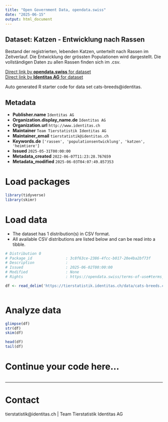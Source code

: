 ```yaml
---
title: "Open Government Data, opendata.swiss"
date: "2025-06-15"
output: html_document
---
```


## Dataset: Katzen - Entwicklung nach Rassen

Bestand der registrierten, lebenden Katzen, unterteilt nach Rassen im Zeitverlauf. Die Entwicklung der grössten Populationen wird dargestellt. Die vollständigen Daten zu allen Rassen finden sich im .csv.

[Direct link by **opendata.swiss** for dataset](https://opendata.swiss/de/dataset/katzen-entwicklung-nach-rassen)<br>
[Direct link by **Identitas AG** for dataset](https://tierstatistik.identitas.ch/)

Auto generated R starter code for data set cats-breeds@identitas.

## Metadata

- **Publisher.name** `Identitas AG`
- **Organization.display_name.de** `Identitas AG`
- **Organization.url** `http://www.identitas.ch`
- **Maintainer** `Team Tierstatistik Identitas AG`
- **Maintainer_email** `tierstatistik@identitas.ch`
- **Keywords.de** `['rassen', 'populationsentwicklung', 'katzen', 'heimtiere']`
- **Issued** `2025-05-31T00:00:00`
- **Metadata_created** `2022-06-07T11:23:28.767659`
- **Metadata_modified** `2025-06-03T04:07:49.857353`


# Load packages

```r

library(tidyverse)
library(skimr)

```

# Load data

-   The dataset has 1 distribution(s) in CSV format.
-   All available CSV distributions are listed below and can be read into a tibble.

```r

# Distribution 0
# Package_id               : 3c8f63ce-2386-4fcc-b017-20e4ba2bf73f
# Description              : 
# Issued                   : 2025-06-02T00:00:00
# Modified                 : None
# Rights                   : https://opendata.swiss/terms-of-use#terms_by

df <- read_delim('https://tierstatistik.identitas.ch/data/cats-breeds.csv')



```

# Analyze data

```r

glimpse(df)
str(df)
skim(df)

head(df)
tail(df)

```

# Continue your code here...

```r

```

------------------------------------------------------------------------

# Contact

tierstatistik@identitas.ch | Team Tierstatistik Identitas AG
